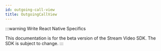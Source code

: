 ```yaml
---
id: outgoing-call-view
title: OutgoingCallView
---
```


:::warning
Write React Native Specifics

This documentation is for the beta version of the Stream Video SDK.
The SDK is subject to change.
:::

[//]: # ()
[//]: # (import ImageShowcase from '@site/src/components/ImageShowcase';)

[//]: # (import PendingCallPanelIncoming from '../../assets/03-ui-components/pending-call-panel-incoming.png';)

[//]: # (import PendingCallPanelOutgoing from '../../assets/03-ui-components/pending-call-panel-outgoing.png';)

[//]: # ()
[//]: # (The component [`PendingCallPanel`]&#40;https://github.com/GetStream/stream-video-js/tree/main/packages/react-sdk/src/components/PendingCallPanel&#41; is designed to represent incoming or outgoing [ring call]&#40;../../../guides/joining-and-creating-calls/#ring-call&#41;. The default implementation displays:)

[//]: # ()
[//]: # (- call member avatars)

[//]: # (- call connection status)

[//]: # (- pending call control buttons to accept or cancel the call)

[//]: # ()
[//]: # (<ImageShowcase)

[//]: # (  items={[)

[//]: # (    {)

[//]: # (      image: PendingCallPanelIncoming,)

[//]: # (      caption: 'Default incoming call panel',)

[//]: # (      alt: 'Default incoming call panel',)

[//]: # (    },)

[//]: # (    {)

[//]: # (      image: PendingCallPanelOutgoing,)

[//]: # (      caption: 'Default outgoing call panel',)

[//]: # (      alt: 'Default outgoing call panel',)

[//]: # (    },)

[//]: # (  ]})

[//]: # (/>)

[//]: # ()
[//]: # (:::note)

[//]: # (To learn more about creating custom pending call panel, have a look at our [pending call panel customization guide]&#40;../../../ui-cookbook/pending-call&#41;.)

[//]: # (:::)

[//]: # ()
[//]: # (## Pending call controls)

[//]: # ()
[//]: # (The `PendingCallPanel` component features [`CancelCallButton`]&#40;../call-controls#cancelcallbutton&#41; to reject resp. cancel the pending call and in case of incoming call panel, also [`AcceptCallButton`]&#40;../call-controls#acceptcallbutton&#41; is displayed.)

[//]: # ()
[//]: # (## Props PendingCallPanel)

[//]: # ()
[//]: # (### `includeSelf`)

[//]: # ()
[//]: # (| Type                     | Default |)

[//]: # (| ------------------------ | ------- |)

[//]: # (| `boolean` \| `undefined` | `false` |)

[//]: # ()
[//]: # (Whether to include the current user in the list of members to show.)

[//]: # ()
[//]: # (### `totalMembersToShow`)

[//]: # ()
[//]: # (| Type                    | Default |)

[//]: # (| ----------------------- | ------- |)

[//]: # (| `number` \| `undefined` | `3`     |)

[//]: # ()
[//]: # (The maximum number of members to show.)

[//]: # ()
[//]: # (## Props PendingCallControls)

[//]: # ()
[//]: # (None)
